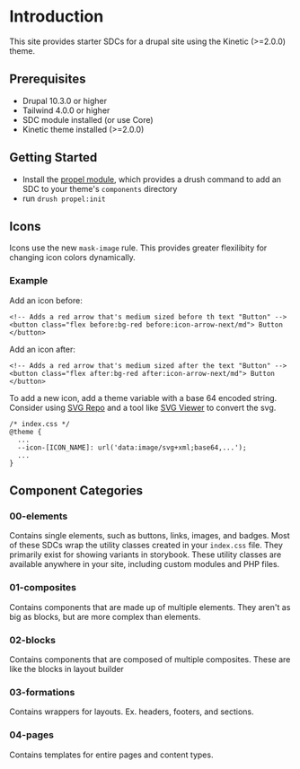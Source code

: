 
<Meta title="Introduction" />

# Introduction

This site provides starter SDCs for a drupal site using the Kinetic (>=2.0.0) theme.

## Prerequisites

- Drupal 10.3.0 or higher
- Tailwind 4.0.0 or higher
- SDC module installed (or use Core)
- Kinetic theme installed (>=2.0.0)

## Getting Started

- Install the [propel module](https://github.com/elevatedthird/propel_drush), which provides a drush command to add an SDC to your theme's `components` directory
- run `drush propel:init`

## 


## Icons

Icons use the new `mask-image` rule. This provides greater flexilibity for changing icon colors dynamically.

### Example

Add an icon before:

```
<!-- Adds a red arrow that's medium sized before th text "Button" -->
<button class="flex before:bg-red before:icon-arrow-next/md"> Button </button>
```

Add an icon after:

```
<!-- Adds a red arrow that's medium sized after the text "Button" -->
<button class="flex after:bg-red after:icon-arrow-next/md"> Button </button>
```

To add a new icon, add a theme variable with a base 64 encoded string. Consider using [SVG Repo](https://svgrepo.com) and a tool like [SVG Viewer](https://www.svgviewer.dev/svg-to-data-uri) to convert the svg.

```
/* index.css */
@theme {
  ...
  --icon-[ICON_NAME]: url('data:image/svg+xml;base64,...');
  ...
}
```

## Component Categories

### 00-elements

Contains single elements, such as buttons, links, images, and badges.
Most of these SDCs wrap the utility classes created in your `index.css` file. They primarily exist for showing variants in storybook.
These utility classes are available anywhere in your site, including custom modules and PHP files.

### 01-composites

Contains components that are made up of multiple elements. They aren't
as big as blocks, but are more complex than elements.

### 02-blocks

Contains components that are composed of multiple composites. These are like the blocks in layout builder

### 03-formations

Contains wrappers for layouts. Ex. headers, footers, and sections.

### 04-pages

Contains templates for entire pages and content types.
